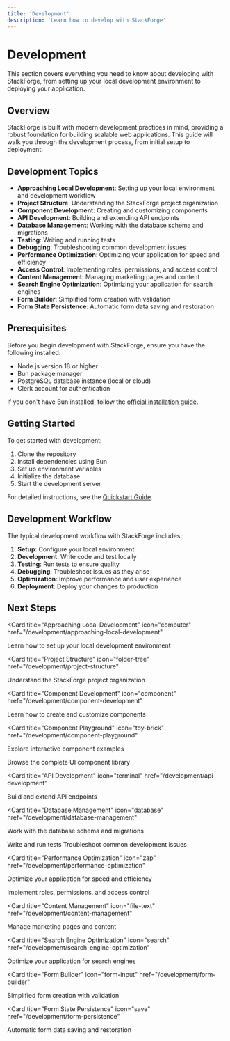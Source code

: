 ```yaml
---
title: 'Development'
description: 'Learn how to develop with StackForge'
---
```


# Development

This section covers everything you need to know about developing with StackForge, from setting up your local development environment to deploying your application.

## Overview

StackForge is built with modern development practices in mind, providing a robust foundation for building scalable web applications. This guide will walk you through the development process, from initial setup to deployment.

## Development Topics

- **Approaching Local Development**: Setting up your local environment and development workflow
- **Project Structure**: Understanding the StackForge project organization
- **Component Development**: Creating and customizing components
- **API Development**: Building and extending API endpoints
- **Database Management**: Working with the database schema and migrations
- **Testing**: Writing and running tests
- **Debugging**: Troubleshooting common development issues
- **Performance Optimization**: Optimizing your application for speed and efficiency
- **Access Control**: Implementing roles, permissions, and access control
- **Content Management**: Managing marketing pages and content
- **Search Engine Optimization**: Optimizing your application for search engines
- **Form Builder**: Simplified form creation with validation
- **Form State Persistence**: Automatic form data saving and restoration

## Prerequisites

Before you begin development with StackForge, ensure you have the following installed:

- Node.js version 18 or higher
- Bun package manager
- PostgreSQL database instance (local or cloud)
- Clerk account for authentication

If you don't have Bun installed, follow the [official installation guide](https://bun.sh/docs/installation).

## Getting Started

To get started with development:

1. Clone the repository
2. Install dependencies using Bun
3. Set up environment variables
4. Initialize the database
5. Start the development server

For detailed instructions, see the [Quickstart Guide](/quickstart).

## Development Workflow

The typical development workflow with StackForge includes:

1. **Setup**: Configure your local environment
2. **Development**: Write code and test locally
3. **Testing**: Run tests to ensure quality
4. **Debugging**: Troubleshoot issues as they arise
5. **Optimization**: Improve performance and user experience
6. **Deployment**: Deploy your changes to production

## Next Steps

<CardGroup cols={2}>

<Card
  title="Approaching Local Development"
  icon="computer"
  href="/development/approaching-local-development"
>
  Learn how to set up your local development environment
</Card>

<Card
  title="Project Structure"
  icon="folder-tree"
  href="/development/project-structure"
>
  Understand the StackForge project organization
</Card>

<Card
  title="Component Development"
  icon="component"
  href="/development/component-development"
>
  Learn how to create and customize components
</Card>

<Card
  title="Component Playground"
  icon="toy-brick"
  href="/development/component-playground"
>
  Explore interactive component examples
</Card>

<Card title="UI Components" icon="layout" href="/development/ui-components">
  Browse the complete UI component library
</Card>

<Card
  title="API Development"
  icon="terminal"
  href="/development/api-development"
>
  Build and extend API endpoints
</Card>

<Card
  title="Database Management"
  icon="database"
  href="/development/database-management"
>
  Work with the database schema and migrations
</Card>

<Card title="Testing" icon="test-tube" href="/development/testing">
  Write and run tests
</Card>

<Card title="Debugging" icon="bug" href="/development/debugging">
  Troubleshoot common development issues
</Card>

<Card
  title="Performance Optimization"
  icon="zap"
  href="/development/performance-optimization"
>
  Optimize your application for speed and efficiency
</Card>

<Card title="Access Control" icon="lock" href="/development/access-control">
  Implement roles, permissions, and access control
</Card>

<Card
  title="Content Management"
  icon="file-text"
  href="/development/content-management"
>
  Manage marketing pages and content
</Card>

<Card
  title="Search Engine Optimization"
  icon="search"
  href="/development/search-engine-optimization"
>
  Optimize your application for search engines
</Card>

<Card
  title="Form Builder"
  icon="form-input"
  href="/development/form-builder"
>
  Simplified form creation with validation
</Card>

<Card
  title="Form State Persistence"
  icon="save"
  href="/development/form-persistence"
>
  Automatic form data saving and restoration
</Card>

</CardGroup>